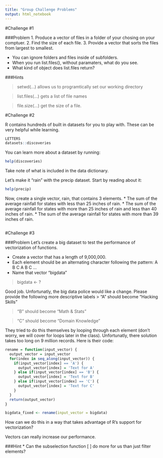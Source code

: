 ```yaml
---
title: "Group Challenge Problems"
output: html_notebook
---
```


#Challenge #1

###Problem
1. Produce a vector of files in a folder of your chosing on your comptuer.
2. Find the size of each file.
3. Provide a vector that sorts the files from largest to smallest.  

* You can ignore folders and files inside of subfolders.
* When you run list.files(), without paramaters, what do you see.
* What kind of object does list.files return?

###Hints

> setwd(...) allows us to programtically set our working directory

> list.files(...) gets a list of file names

> file.size(...) get the size of a file.

#Challenge #2

R contains hundreds of built in datasets for you to play with.  These can be very helpful while learning.

```r
LETTERS
datasets::discoveries
```

You can learn more about a dataset by running:
```r
help(discoveries)
```
Take note of what is included in the data dictionary.

Let's make it "rain" with the precip dataset.  Start by reading about it:
```r
help(precip)
```

Now, create a single vector, rain, that contains 3 elements.
* The sum of the average rainfall for states with less than 25 inches of rain.
* The sum of the average rainfall for states with more than 25 inches of rain and less than 40 inches of rain.
* The sum of the average rainfall for states with more than 39 inches of rain.

```r

```

#Challenge #3

###Problem
Let's create a big dataset to test the performance of vectorization of functions.  

* Create a vector that has a length of 9,000,000.  
* Each element should be an alternating character following the pattern: A B C A B C ...
* Name that vector "bigdata"

> bigdata <- ?

Good job.  Unfortunatly, the big data police would like a change.  Please provide the following more descriptive labels
> "A" should become "Hacking Skills"

> "B" should become "Math & Stats"

> "C" should become "Domain Knowledge"

They tried to do this themselves by looping through each element (don't worry, we will cover for loops later in the class).  Unfortunatly, there solution takes too long on 9 million records.  Here is their code:

```r
rename = function(input_vector) {
  output_vector = input_vector
  for(index in seq_along(input_vector)) {
    if(input_vector[index] == 'A') {
      output_vector[index] = 'Text for A'
    } else if(input_vector[index] == 'B') {
      output_vector[index] = 'Text for B'
    } else if(input_vector[index] == 'C') {
      output_vector[index] = 'Text for C'
    }   
  }   
  return(output_vector)
}

bigdata_fixed <- rename(input_vector = bigdata)
```

How can we do this in a way that takes advantage of R's support for vectorization?

Vectors can really increase our performance.

###Hint
* Can the subselection function [ ] do more for us than just filter elements?